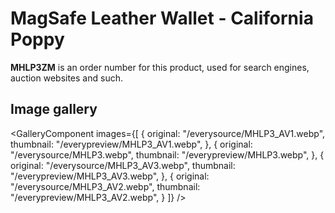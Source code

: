 
# MagSafe Leather Wallet - California Poppy

<Callout type='info' emoji='👉🏻'>**MHLP3ZM** is an order number for this product, used for search engines, auction websites and such.</Callout>

## Image gallery

<GalleryComponent
    images={[
      {
        original: "/everysource/MHLP3_AV1.webp",
        thumbnail: "/everypreview/MHLP3_AV1.webp",
      },
      {
        original: "/everysource/MHLP3.webp",
        thumbnail: "/everypreview/MHLP3.webp",
      },
      {
        original: "/everysource/MHLP3_AV3.webp",
        thumbnail: "/everypreview/MHLP3_AV3.webp",
      },
      {
        original: "/everysource/MHLP3_AV2.webp",
        thumbnail: "/everypreview/MHLP3_AV2.webp",
      }
    ]}
  />
